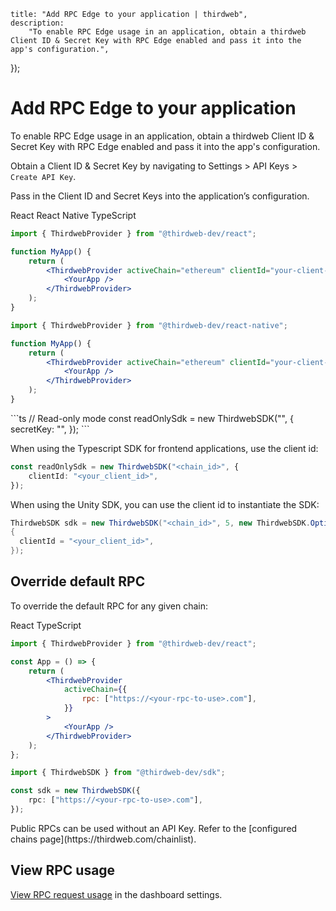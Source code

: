 

	title: "Add RPC Edge to your application | thirdweb",
	description:
		"To enable RPC Edge usage in an application, obtain a thirdweb Client ID & Secret Key with RPC Edge enabled and pass it into the app's configuration.",
});

# Add RPC Edge to your application

To enable RPC Edge usage in an application, obtain a thirdweb Client ID & Secret Key with RPC Edge enabled and pass it into the app's configuration.

Obtain a Client ID & Secret Key by navigating to Settings > API Keys > `Create API Key`.

<DocImage
	src={apiKeyImage}
	alt="Screenshot of API key creation page on thirdweb's dashboard"
/>

Pass in the Client ID and Secret Keys into the application’s configuration.

<Tabs defaultValue="react">
<TabsList>
  <TabsTrigger value="react">React</TabsTrigger>
  <TabsTrigger value="react-native">React Native</TabsTrigger>
  <TabsTrigger value="typescript">TypeScript</TabsTrigger>
</TabsList>

<TabsContent value="react">

```jsx
import { ThirdwebProvider } from "@thirdweb-dev/react";

function MyApp() {
	return (
		<ThirdwebProvider activeChain="ethereum" clientId="your-client-id">
			<YourApp />
		</ThirdwebProvider>
	);
}
```

</TabsContent>

<TabsContent value="react-native">

```jsx
import { ThirdwebProvider } from "@thirdweb-dev/react-native";

function MyApp() {
	return (
		<ThirdwebProvider activeChain="ethereum" clientId="your-client-id">
			<YourApp />
		</ThirdwebProvider>
	);
}
```

</TabsContent>

<TabsContent value="typescript">
```ts
  // Read-only mode
  const readOnlySdk = new ThirdwebSDK("<chain_id>", {
    secretKey: "<your_secret_key>",
  });
```

When using the Typescript SDK for frontend applications, use the client id:

```ts
const readOnlySdk = new ThirdwebSDK("<chain_id>", {
	clientId: "<your_client_id>",
});
```

</TabsContent>

<TabsContent value="unity">

When using the Unity SDK, you can use the client id to instantiate the SDK:

```csharp
ThirdwebSDK sdk = new ThirdwebSDK("<chain_id>", 5, new ThirdwebSDK.Options()
{
  clientId = "<your_client_id>",
});
```

</TabsContent>

</Tabs>

## Override default RPC

To override the default RPC for any given chain:

<Tabs defaultValue="react">

<TabsList>
	<TabsTrigger value="react">React</TabsTrigger>
	<TabsTrigger value="typescript">TypeScript</TabsTrigger>
</TabsList>

<TabsContent value="react">

```jsx
import { ThirdwebProvider } from "@thirdweb-dev/react";

const App = () => {
	return (
		<ThirdwebProvider
			activeChain={{
				rpc: ["https://<your-rpc-to-use>.com"],
			}}
		>
			<YourApp />
		</ThirdwebProvider>
	);
};
```

</TabsContent>

<TabsContent value="typescript">

```ts
import { ThirdwebSDK } from "@thirdweb-dev/sdk";

const sdk = new ThirdwebSDK({
	rpc: ["https://<your-rpc-to-use>.com"],
});
```

</TabsContent>

</Tabs>

<Callout title="Public RPCs" variant="info">
	Public RPCs can be used without an API Key. Refer to the [configured chains
	page](https://thirdweb.com/chainlist).
</Callout>

## View RPC usage

[View RPC request usage](https://thirdweb.com/team/~/~/usage) in the dashboard settings.

<DocImage src={usageDashboardImage} alt="Usage dashboard" />
